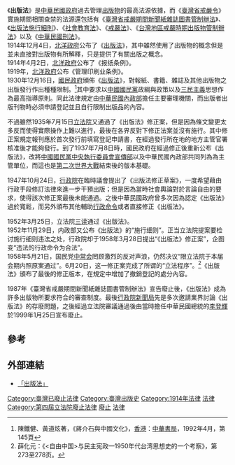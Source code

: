 
《'''出版法'''》是[[中華民國政府|中華民國政府]]過去管理[[出版物|出版物]]的最高法源依據，而《[[臺灣省戒嚴令|臺灣省戒嚴令]]》實施期間相關查禁的法源還包括有《[[臺灣省戒嚴期間新聞紙雜誌圖書管制辦法|臺灣省戒嚴期間新聞紙雜誌圖書管制辦法]]》、《[[出版法施行細則|出版法施行細則]]》、《[[社會教育法|社會教育法]]》、《[[戒嚴法|戒嚴法]]》、《[[台灣地區戒嚴時期出版物管制辦法|台灣地區戒嚴時期出版物管制辦法]]》以及《[[中華民國刑法|中華民國刑法]]》。<br />
1914年12月4日，[[北洋政府|北洋政府]]公布了《[[s:出版法_(民國3年)|出版法]]》，其中雖然使用了出版物的概念但是並未直接對出版物有所解釋，只是提供了有關出版之概念。<br />
1914年4月2日，[[北洋政府|北洋政府]]公布了《报纸条例》。<br />
1919年，[[北洋政府|北洋政府]]公布《管理印刷业条例》。<br />
1930年12月16日，[[國民政府|國民政府]]頒佈《[[s:出版法_(民國24年)|出版法]]》，對報紙、書籍、雜誌及其他出版物之出版發行作出種種限制。<ref>陳鐵健、黃道炫著，《蔣介石與中國文化》，[[香港|香港]]：[[中華書局|中華書局]]，1992年4月，第145頁</ref>其中要求以[[中國國民黨|中國國民黨]]政綱與政策以及[[三民主義|三民主義]]思想作為最高指導原則。同此法律規定由[[中華民國內政部|中華民國內政部]]擔任主要審理機關，而出版者出版刊物時必須申請登記並且自行限制出版品的內容。

不過雖然1935年7月15日[[立法院|立法院]]又通過了《出版法》修正案，但是因為條文變更太多反而使得實際操作上難以進行，最後在各界反對下修正法案並沒有施行。其中修正案規定報刊應於首次發行前填寫登記申請書，在經過發行所在地的地方主管官署核准後才能夠發行。到了1937年7月8日時，國民政府在經過修正後重新公布《出版法》，改將[[中國國民黨中央委員會|中國國民黨中央執行委員會宣傳部]]以及中華民國內政部共同列為為主管單位，而這也是[[第二次世界大戰|第二次世界大戰]]結束後的版本基礎。

1947年10月24日，[[行政院|行政院]]在臨時議會提出了《出版法修正草案》，一度希望藉由行政手段修訂法律來進一步干預出版；但是因為當時社會輿論對於言論自由的要求，使得該次修正案最後未能通過。之後中華民國政府曾多次因為認定《出版法》過於寬鬆，而另外頒布其他輔助[[行政命令|行政命令]]或者直接修正《出版法》。

1952年3月25日，立法院[[三读|三读]]通过《出版法》。<br />
1952年11月29日，内政部又公布《出版法》的“施行细则”。正当立法院提案要检讨施行细则违法之处，行政院却于1958年3月28日提出“《出版法》修正案”，企图变“违法的行政命令为合法”。<br />
1958年5月21日，国民党[[中國國民黨中央委員會#組織架構|中常会]]罔顾激烈的反对声浪，仍然决议“限立法院于本届会期内照原案通过”。6月20日，这一修正案完成了所谓的“立法程序”。<ref>薛化元：《<自由中国>与民主宪政—1950年代台湾思想史的一个考察》，第273至278页。</ref>《出版法》頒布了最後的修正版本，在規定中增加了撤銷登記的處分內容。

1987年《臺灣省戒嚴期間新聞紙雜誌圖書管制辦法》宣告廢止後，《出版法》成為許多出版物所要求符合的審查制度。最後[[行政院新聞局|行政院新聞局]]先是多次邀請業界討論《出版法》的存廢問題，之後經過立法院審議通過後由當時擔任中華民國總統的[[李登輝|李登輝]]於1999年1月25日宣布廢止。

== 參考 ==
<references/>

== 外部連結 ==
* {{zh-tw}} [http://nrch.culture.tw/twpedia.aspx?id=3967 「出版法」]{{Wayback|url=http://nrch.culture.tw/twpedia.aspx?id=3967 |date=20160307152100 }}
[[Category:臺灣已廢止法律|Category:臺灣已廢止法律]]
[[Category:臺灣出版史|Category:臺灣出版史]]
[[Category:1914年法律|Category:1914年法律]]
[[Category:1914年中國建立|法律]]
[[Category:第四屆立法院廢止法律|Category:第四屆立法院廢止法律]]
[[Category:1999年臺灣法律|廢止]]
[[Category:1999年台灣廢除|法律]]